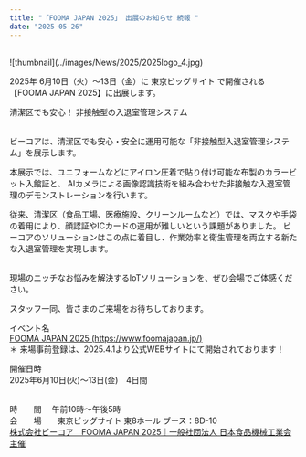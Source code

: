 ```yaml
---
title: "「FOOMA JAPAN 2025」 出展のお知らせ 続報 "
date: "2025-05-26"
---
```

<br />
![thumbnail](../images/News/2025/2025logo_4.jpg)<br />

2025年 6月10日（火）〜13日（金）に 東京ビッグサイト で開催される【FOOMA JAPAN 2025】に出展します。
<br />

清潔区でも安心！ 非接触型の入退室管理システム <br /><br />

ビーコアは、清潔区でも安心・安全に運用可能な「非接触型入退室管理システム」を展示します。

本展示では、ユニフォームなどにアイロン圧着で貼り付け可能な布製のカラービット入館証と、
AIカメラによる画像認識技術を組み合わせた非接触な入退室管理のデモンストレーションを行います。

従来、清潔区（食品工場、医療施設、クリーンルームなど）では、マスクや手袋の着用により、顔認証やICカードの運用が難しいという課題がありました。
ビーコアのソリューションはこの点に着目し、作業効率と衛生管理を両立する新たな入退室管理を実現します。<br /><br />

現場のニッチなお悩みを解決するIoTソリューションを、ぜひ会場でご体感ください。

スタッフ一同、皆さまのご来場をお待ちしております。 
<br />

イベント名<br />
[FOOMA JAPAN 2025 (https://www.foomajapan.jp/)](https://www.foomajapan.jp/)<br />
＊ 来場事前登録は、2025.4.1より公式WEBサイトにて開始されております！
<br />


開催日時<br />
2025年6月10日(火)～13日(金)　4日間<br /><br />

時　　間 　午前10時～午後5時
<br />
会　　場　　東京ビッグサイト 東8ホール ブース：8D-10
<br />
 [株式会社ビーコア　FOOMA JAPAN 2025｜一般社団法人 日本食品機械工業会主催](https://www.foomajapan.jp/exhibitor/detail/940/)<br />
